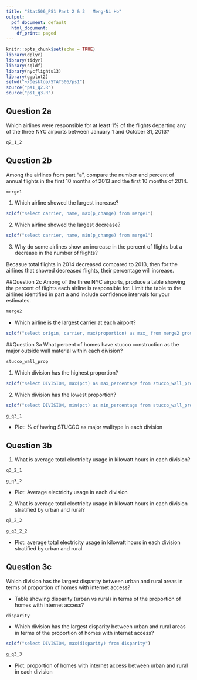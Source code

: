 ```yaml
---
title: "Stat506_PS1 Part 2 & 3   Meng-Ni Ho" 
output:
  pdf_document: default
  html_document:
    df_print: paged
---
```


```r
knitr::opts_chunk$set(echo = TRUE)
library(dplyr)
library(tidyr)
library(sqldf)
library(nycflights13)
library(ggplot2)
setwd("~/Desktop/STAT506/ps1")
source("ps1_q2.R")
source("ps1_q3.R")
```

## Question 2a
Which airlines were responsible for at least 1% of the flights 
departing any of the three NYC airports between January 1 and October 31, 2013?

```r
q2_1_2
```


## Question 2b
Among the airlines from part “a”, compare the number and percent of annual flights in the first 10 months of 2013 and the first 10 months of 2014. 

```r
merge1
```

1. Which airline showed the largest increase?
```r
sqldf("select carrier, name, max(p_change) from merge1")
```

2. Which airline showed the largest decrease?
```r
sqldf("select carrier, name, min(p_change) from merge1")
```

3. Why do some airlines show an increase in the percent of flights but a decrease in the number of flights?

Becasue total flights in 2014 decreased compared to 2013, then for the airlines that showed decreased flights, their percentage will increase.




##Question 2c
Among of the three NYC airports, produce a table showing the percent of flights each airline is responsible for. 
Limit the table to the airlines identified in part a and include confidence intervals for your estimates. 

```r
merge2
```

* Which airline is the largest carrier at each airport?
```r
sqldf("select origin, carrier, max(proportion) as max_ from merge2 group by origin")
```


##Question 3a
What percent of homes have stucco construction as the major outside wall material within each division? 

```r
stucco_wall_prop
```


1. Which division has the highest proportion?
```r
sqldf("select DIVISION, max(pct) as max_percentage from stucco_wall_prop")
```

2. Which division has the lowest proportion?
```r
sqldf("select DIVISION, min(pct) as min_percentage from stucco_wall_prop")
```



```r
g_q3_1
```

* Plot: % of having STUCCO as major walltype in each division



## Question 3b
1. What is average total electricity usage in kilowatt hours in each division? 
```r
q3_2_1
```



```r
g_q3_2
```

* Plot: Average electricity usage in each division


2. What is average total electricity usage in kilowatt hours in each division stratified by urban and rural? 

```r
q3_2_2
```




```r
g_q3_2_2
```
* Plot: average total electricity usage in kilowatt hours in each division stratified by urban and rural


## Question 3c
Which division has the largest disparity between urban and rural areas in terms of proportion of homes with internet access?

* Table showing disparity (urban vs rural) in terms of the proportion of homes with internet access?
```r
disparity
```


* Which division has the largest disparity between urban and rural areas in terms of the proportion of homes with internet access?
```r
sqldf("select DIVISION, max(disparity) from disparity")
```

```r
g_q3_3
```
* Plot: proportion of homes with internet access between urban and rural in each division

